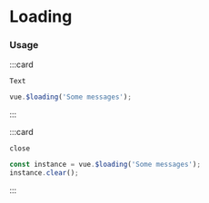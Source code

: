 # Loading

### Usage

:::card

```topic
Text
```

```javascript
vue.$loading('Some messages');
```

:::

:::card

```topic
close
```

```javascript
const instance = vue.$loading('Some messages');
instance.clear();
```

:::
